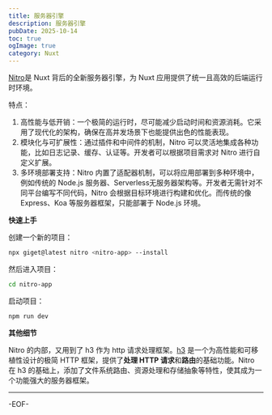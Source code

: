 ```yaml
---
title: 服务器引擎
description: 服务器引擎
pubDate: 2025-10-14
toc: true
ogImage: true
category: Nuxt
---
```


[Nitro](https://nitro.build/)是 Nuxt 背后的全新服务器引擎，为 Nuxt 应用提供了统一且高效的后端运行时环境。

特点：

1. 高性能与低开销：一个极简的运行时，尽可能减少启动时间和资源消耗。它采用了现代化的架构，确保在高并发场景下也能提供出色的性能表现。
2. 模块化与可扩展性：通过插件和中间件的机制，Nitro 可以灵活地集成各种功能，比如日志记录、缓存、认证等。开发者可以根据项目需求对 Nitro 进行自定义扩展。
3. 多环境部署支持：Nitro 内置了适配器机制，可以将应用部署到多种环境中，例如传统的 Node.js 服务器、Serverless无服务器架构等。开发者无需针对不同平台编写不同代码，Nitro 会根据目标环境进行构建和优化。而传统的像 Express、Koa 等服务器框架，只能部署于 Node.js 环境。

**快速上手**

创建一个新的项目：

```bash
npx giget@latest nitro <nitro-app> --install
```

然后进入项目：

```bash
cd nitro-app
```

启动项目：

```bash
npm run dev
```

**其他细节**

Nitro 的内部，又用到了 h3 作为 http 请求处理框架。[h3](https://h3.unjs.io/) 是一个为高性能和可移植性设计的极简 HTTP 框架，提供了**处理 HTTP 请求**和**路由**的基础功能。Nitro 在 h3 的基础上，添加了文件系统路由、资源处理和存储抽象等特性，使其成为一个功能强大的服务器框架。

---

-EOF-
